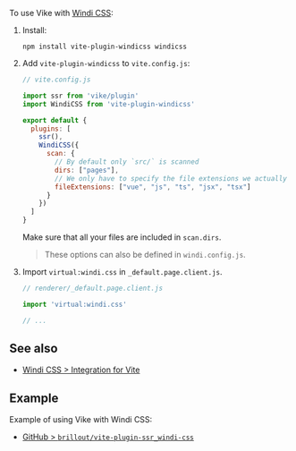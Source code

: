
To use Vike with [Windi CSS](https://github.com/windicss/windicss):

1. Install:
   ```shell
   npm install vite-plugin-windicss windicss
   ```

2. Add `vite-plugin-windicss` to `vite.config.js`:
   ```js
   // vite.config.js

   import ssr from 'vike/plugin'
   import WindiCSS from 'vite-plugin-windicss'

   export default {
     plugins: [
       ssr(),
       WindiCSS({
         scan: {
           // By default only `src/` is scanned
           dirs: ["pages"],
           // We only have to specify the file extensions we actually use.
           fileExtensions: ["vue", "js", "ts", "jsx", "tsx"]
         }
       })
     ]
   }
   ```

   <Warning>Make sure that all your files are included in `scan.dirs`.</Warning>

   > These options can also be defined in `windi.config.js`.

3. Import `virtual:windi.css` in `_default.page.client.js`.
   ```js
   // renderer/_default.page.client.js

   import 'virtual:windi.css'

   // ...
   ```

## See also

 - [Windi CSS > Integration for Vite](https://windicss.org/integrations/vite.html)

## Example

Example of using Vike with Windi CSS:
 - [GitHub > `brillout/vite-plugin-ssr_windi-css`](https://github.com/brillout/vite-plugin-ssr_windi-css)
